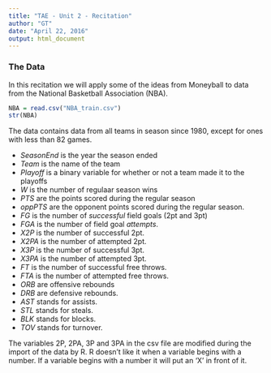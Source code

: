 ```yaml
---
title: "TAE - Unit 2 - Recitation"
author: "GT"
date: "April 22, 2016"
output: html_document
---
```


### The Data

In this recitation we will apply some of the ideas from Moneyball to data from the
National Basketball Association (NBA).

```r
NBA = read.csv("NBA_train.csv")
str(NBA)
```
The data contains data from all teams in season since 1980, except for ones with
less than 82 games.

- *SeasonEnd* is the year the season ended
- *Team* is the name of the team
- *Playoff* is a binary variable for whether or not a team made it to the playoffs
- *W* is the number of regulaar season wins
- *PTS* are the points scored during the regular season
- *oppPTS* are the opponent points scored during the regular season.
- *FG* is the number of _successful_ field goals (2pt and 3pt)
- *FGA* is the number of field goal _attempts_.
- *X2P* is the number of successful 2pt.
- *X2PA* is the number of attempted 2pt.
- *X3P* is the number of successful 3pt.
- *X3PA* is the number of attempted 3pt.
- *FT* is the number of successful free throws.
- *FTA* is the number of attempted free throws.
- *ORB* are offensive rebounds
- *DRB* are defensive rebounds.
- *AST* stands for assists.
- *STL* stands for steals.
- *BLK* stands for blocks.
- *TOV* stands for turnover.

The variables 2P, 2PA, 3P and 3PA in the csv file are modified during the 
import of the data by R. R doesn't like it when a variable begins with a number.
If a variable begins with a number it will put an 'X' in front of it.

